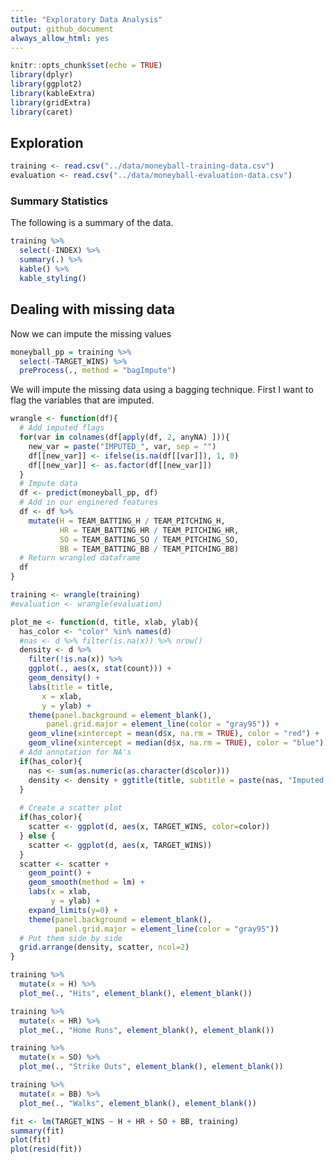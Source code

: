```yaml
---
title: "Exploratory Data Analysis"
output: github_document
always_allow_html: yes
---
```


```r
knitr::opts_chunk$set(echo = TRUE)
library(dplyr)
library(ggplot2)
library(kableExtra)
library(gridExtra)
library(caret)
```

## Exploration

```r
training <- read.csv("../data/moneyball-training-data.csv")
evaluation <- read.csv("../data/moneyball-evaluation-data.csv")
```

### Summary Statistics

The following is a summary of the data.

```r
training %>% 
  select(-INDEX) %>%
  summary(.) %>%
  kable() %>%
  kable_styling()
```

## Dealing with missing data

Now we can impute the missing values

```r
moneyball_pp = training %>%
  select(-TARGET_WINS) %>%
  preProcess(., method = "bagImpute")
```


We will impute the missing data using a bagging technique.  First I want to flag the variables that are imputed.

```r
wrangle <- function(df){
  # Add imputed flags
  for(var in colnames(df[apply(df, 2, anyNA) ])){
    new_var = paste("IMPUTED_", var, sep = "")
    df[[new_var]] <- ifelse(is.na(df[[var]]), 1, 0)
    df[[new_var]] <- as.factor(df[[new_var]])
  }
  # Impute data
  df <- predict(moneyball_pp, df)
  # Add in our enginered features
  df <- df %>%
    mutate(H = TEAM_BATTING_H / TEAM_PITCHING_H,
           HR = TEAM_BATTING_HR / TEAM_PITCHING_HR,
           SO = TEAM_BATTING_SO / TEAM_PITCHING_SO,
           BB = TEAM_BATTING_BB / TEAM_PITCHING_BB)
  # Return wrangled dataframe
  df
}
```

```r
training <- wrangle(training)
#evaluation <- wrangle(evaluation)
```

```r
plot_me <- function(d, title, xlab, ylab){
  has_color <- "color" %in% names(d)
  #nas <- d %>% filter(is.na(x)) %>% nrow()
  density <- d %>%
    filter(!is.na(x)) %>%
    ggplot(., aes(x, stat(count))) +
    geom_density() +
    labs(title = title, 
       x = xlab,
       y = ylab) +
    theme(panel.background = element_blank(),
        panel.grid.major = element_line(color = "gray95")) +
    geom_vline(xintercept = mean(d$x, na.rm = TRUE), color = "red") +
    geom_vline(xintercept = median(d$x, na.rm = TRUE), color = "blue")
  # Add annotation for NA's
  if(has_color){
    nas <- sum(as.numeric(as.character(d$color)))
    density <- density + ggtitle(title, subtitle = paste(nas, "Imputed Observations")) 
  }
  
  # Create a scatter plot
  if(has_color){
    scatter <- ggplot(d, aes(x, TARGET_WINS, color=color)) 
  } else {
    scatter <- ggplot(d, aes(x, TARGET_WINS)) 
  }
  scatter <- scatter +
    geom_point() + 
    geom_smooth(method = lm) + 
    labs(x = xlab,
         y = ylab) +
    expand_limits(y=0) +
    theme(panel.background = element_blank(),
          panel.grid.major = element_line(color = "gray95"))
  # Put them side by side
  grid.arrange(density, scatter, ncol=2)
}
```

```r
training %>%
  mutate(x = H) %>%
  plot_me(., "Hits", element_blank(), element_blank())
```

```r
training %>%
  mutate(x = HR) %>%
  plot_me(., "Home Runs", element_blank(), element_blank())
```

```r
training %>%
  mutate(x = SO) %>%
  plot_me(., "Strike Outs", element_blank(), element_blank())
```

```r
training %>%
  mutate(x = BB) %>%
  plot_me(., "Walks", element_blank(), element_blank())
```


```r
fit <- lm(TARGET_WINS ~ H + HR + SO + BB, training)
summary(fit)
plot(fit)
plot(resid(fit))
```